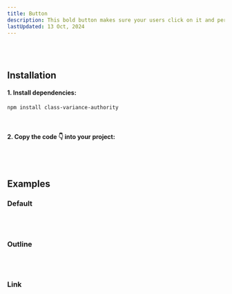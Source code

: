 ```yaml
---
title: Button
description: This bold button makes sure your users click on it and perform the actions you want! 🚀
lastUpdated: 13 Oct, 2024
---
```


<ComponentShowcase name="button-style-default" />
<br />
<br />

## Installation

#### 1. Install dependencies:

```sh
npm install class-variance-authority
```

<br />

#### 2. Copy the code 👇 into your project:

<ComponentSource name="button" />
<br />
<br />

## Examples

### Default

<ComponentShowcase name="button-style-default" />
<br />
<br />

### Outline

<ComponentShowcase name="button-style-outline" />
<br />
<br />

### Link

<ComponentShowcase name="button-style-link" />
